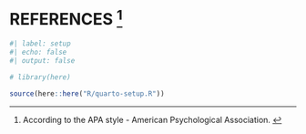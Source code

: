 ::: {.content-visible when-format="pdf"}
\postextual
:::

<!-- &&& title begin &&& -->
# REFERENCES [^1] {.unnumbered}

[^1]: According to the APA style - American Psychological Association.
<!-- &&& title end &&& -->

```r
#| label: setup
#| echo: false
#| output: false

# library(here)

source(here::here("R/quarto-setup.R"))
```

::: {#refs}
:::
